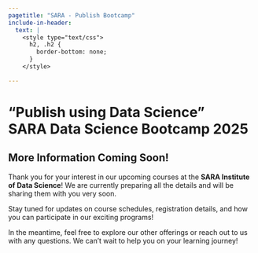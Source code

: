 ```yaml
---
pagetitle: "SARA - Publish Bootcamp"
include-in-header: 
  text: |
    <style type="text/css">
      h2, .h2 {
        border-bottom: none;
      }
    </style>

---
```


# "Publish using Data Science" <br> SARA Data Science Bootcamp 2025

::: {.col}
::: {.card}

## More Information Coming Soon!

Thank you for your interest in our upcoming courses at the **SARA Institute of Data Science**! We are currently preparing all the details and will be sharing them with you very soon. 

Stay tuned for updates on course schedules, registration details, and how you can participate in our exciting programs!

In the meantime, feel free to explore our other offerings or reach out to us with any questions. We can’t wait to help you on your learning journey!

<br>

:::
:::

<br>